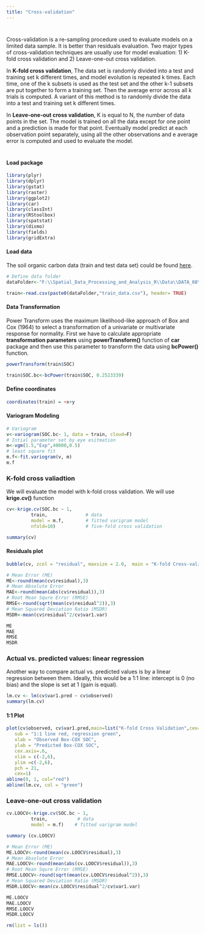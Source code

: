 ```yaml
---
title: "Cross-validation"
---
```


<div style="margin-bottom:40px;">
</div>

Cross-validation is a re-sampling procedure used to evaluate models on a limited data sample. It is better than residuals evaluation. Two major types of cross-validation techniques are usually use for model evaluation:  1) K-fold cross validation and 2) Leave-one-out cross validation.

In **K-fold cross validation**, The data set is randomly divided into a test and training set k different times, and model evolution is repeated k times.  Each time, one of the k subsets is used as the test set and the other k-1 subsets are put together to form a training set. Then the average error across all k trials is computed. A variant of this method is to randomly divide the data into a test and training set k different times. 

In **Leave-one-out cross validation**, K is equal to N, the number of data points in the set. The model is trained on all the data except for one point and a prediction is made for that point.  Eventually model  predict at each observation point separately, using all the other observations and e average error is computed and used to evaluate the model. 

<div style="margin-bottom:40px;">
</div>

#### Load package 

```r
library(plyr)
library(dplyr)
library(gstat)
library(raster)
library(ggplot2)
library(car)
library(classInt)
library(RStoolbox)
library(spatstat)
library(dismo)
library(fields)
library(gridExtra)
```


#### Load data

The soil organic carbon data (train and test data set) could be found [here](https://www.dropbox.com/s/d6nnlu2da93mp48/DATA_08.7z?dl=0). 


```r
# Define data folder
dataFolder<-"F:\\Spatial_Data_Processing_and_Analysis_R\\Data\\DATA_08\\"
```


```r
train<-read.csv(paste0(dataFolder,"train_data.csv"), header= TRUE) 
```


#### Data Transformation

Power Transform uses the maximum likelihood-like approach of Box and Cox (1964) to select a transformation of a univariate or multivariate response for normality. First we have to calculate appropriate **transformation parameters** using **powerTransform()** function of **car** package and then use this parameter to transform the data using **bcPower()** function.  

```r
powerTransform(train$SOC)
```

```r
train$SOC.bc<-bcPower(train$SOC, 0.2523339)
```


#### Define coordinates

```r
coordinates(train) = ~x+y
```


#### Variogram Modeling

```r
# Variogram
v<-variogram(SOC.bc~ 1, data = train, cloud=F)
# Intial parameter set by eye esitmation
m<-vgm(1.5,"Exp",40000,0.5)
# least square fit
m.f<-fit.variogram(v, m)
m.f
```


### K-fold cross valiadtion

We will evaluate the model with  k-fold cross validation. We will use **krige.cv()** function


```r
cv<-krige.cv(SOC.bc ~ 1,
         train,              # data
         model = m.f,        # fitted varigram model 
         nfold=10)           # five-fold cross validation
```

```r
summary(cv)
```


#### Residuals plot

```r
bubble(cv, zcol = "residual", maxsize = 2.0,  main = "K-fold Cross-validation residuals")
```



```r
# Mean Error (ME)
ME<-round(mean(cv$residual),3)
# Mean Absolute Error
MAE<-round(mean(abs(cv$residual)),3)
# Root Mean Squre Error (RMSE)
RMSE<-round(sqrt(mean(cv$residual^2)),3)
# Mean Squared Deviation Ratio (MSDR)
MSDR<-mean(cv$residual^2/cv$var1.var)

ME
MAE
RMSE
MSDR
```

### Actual vs. predicted values: linear regression

Another way to compare actual vs. predicted values is by a linear regression between them. Ideally, this would be a 1:1 line: intercept is 0 (no bias) and the slope is set at 1 (gain is equal). 


```r
lm.cv <- lm(cv$var1.pred ~ cv$observed)
summary(lm.cv)
```

#### 1:1 Plot

```r
plot(cv$observed, cv$var1.pred,main=list("K-fold Cross Validation",cex=1),
   sub = "1:1 line red, regression green",
   xlab = "Observed Box-COX SOC",
   ylab = "Predicted Box-COX SOC", 
   cex.axis=.6,
   xlim = c(-2,6), 
   ylim =c(-2,6), 
   pch = 21, 
   cex=1)
abline(0, 1, col="red")
abline(lm.cv, col = "green")
```


### Leave-one-out cross validation


```r
cv.LOOCV<-krige.cv(SOC.bc ~ 1,
         train,           # data
         model = m.f)    # fitted varigram model 
```

```r
summary (cv.LOOCV)
```

```r
# Mean Error (ME)
ME.LOOCV<-round(mean(cv.LOOCV$residual),3)
# Mean Absolute Error
MAE.LOOCV<-round(mean(abs(cv.LOOCV$residual)),3)
# Root Mean Squre Error (RMSE)
RMSE.LOOCV<-round(sqrt(mean(cv.LOOCV$residual^2)),3)
# Mean Squared Deviation Ratio (MSDR)
MSDR.LOOCV<-mean(cv.LOOCV$residual^2/cv$var1.var)

ME.LOOCV
MAE.LOOCV
RMSE.LOOCV
MSDR.LOOCV
```



```r
rm(list = ls())
```

